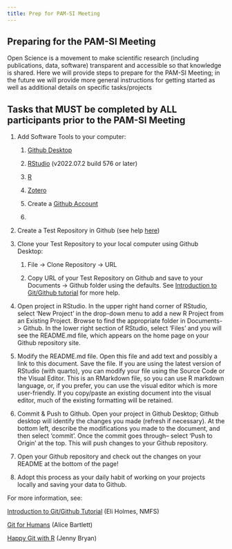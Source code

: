 ```yaml
---
title: Prep for PAM-SI Meeting
---
```


## Preparing for the PAM-SI Meeting

Open Science is a movement to make scientific research (including publications, data, software) transparent and accessible so that knowledge is shared. Here we will provide steps to prepare for the PAM-SI Meeting; in the future we will provide more general instructions for getting started as well as additional details on specific tasks/projects

## Tasks that MUST be completed by ALL participants prior to the PAM-SI Meeting

1.  Add Software Tools to your computer:

    1.  [Github Desktop](https://desktop.github.com/)

    2.  [RStudio](https://www.rstudio.com/products/rstudio/download/#download) (v2022.07.2 build 576 or later)

    3.  [R](https://www.r-project.org/)

    4.  [Zotero](https://www.zotero.org/)

    5.  Create a [Github Account](https://github.com/)

    6.  

2.  Create a Test Repository in Github (see help [here](https://docs.github.com/en/get-started/quickstart/create-a-repo))

3.  Clone your Test Repository to your local computer using Github Desktop:

    1.  File -\> Clone Repository -\> URL

    2.  Copy URL of your Test Repository on Github and save to your Documents -\> Github folder using the defaults. See [Introduction to Git/Github tutorial](https://rverse-tutorials.github.io/PSAW-2022/) for more help.

4.  Open project in RStudio. In the upper right hand corner of RStudio, select 'New Project' in the drop-down menu to add a new R Project from an Existing Project. Browse to find the appropriate folder in Documents-\> Github. In the lower right section of RStudio, select 'Files' and you will see the README.md file, which appears on the home page on your Github repository site.

5.  Modify the README.md file. Open this file and add text and possibly a link to this document. Save the file. If you are using the latest version of RStudio (with quarto), you can modify your file using the Source Code or the Visual Editor. This is an RMarkdown file, so you can use R markdown language, or, if you prefer, you can use the visual editor which is more user-friendly. If you copy/paste an existing document into the visual editor, much of the existing formatting will be retained.

6.  Commit & Push to Github. Open your project in Github Desktop; Github desktop will identify the changes you made (refresh if necessary). At the bottom left, describe the modifications you made to the document, and then select 'commit'. Once the commit goes through-- select 'Push to Origin' at the top. This will push changes to your Github repository.

7.  Open your Github repository and check out the changes on your README at the bottom of the page!

8.  Adopt this process as your daily habit of working on your projects locally and saving your data to Github.

For more information, see:

[Introduction to Git/Github Tutorial](https://rverse-tutorials.github.io/PSAW-2022/) (Eli Holmes, NMFS)

[Git for Humans](https://youtu.be/eWxxfttcMts) (Alice Bartlett)

[Happy Git with R](https://happygitwithr.com/) (Jenny Bryan)
